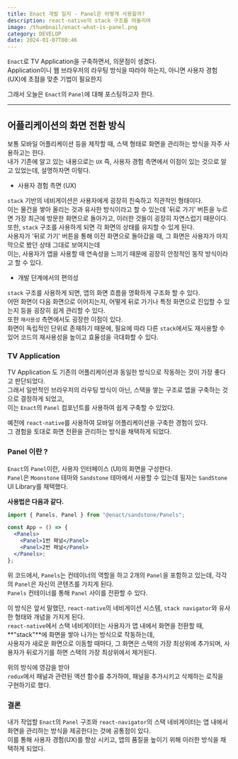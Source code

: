 ```yaml
---
title: Enact 개발 일지 - Panel은 어떻게 사용할까?
description: react-native의 stack 구조를 떠올리며
image: /thumbnail/enact-what-is-panel.png
category: DEVELOP
date: 2024-01-07T00:46
---
```


`Enact`로 TV Application을 구축하면서, 의문점이 생겼다.<br/>
Application이니 웹 브라우저의 라우팅 방식을 따라야 하는지, 아니면 사용자 경험(UX)에 초점을 맞춘 기법이 필요한지<br/>

그래서 오늘은 `Enact`의 `Panel`에 대해 포스팅하고자 한다.<br/>

---

## 어플리케이션의 화면 전환 방식

보통 모바일 어플리케이션 등을 제작할 때, 스택 형태로 화면을 관리하는 방식을 자주 사용하고는 한다.<br/>
내가 기존에 알고 있는 내용으로는 `UX` 즉, 사용자 경험 측면에서 이점이 있는 것으로 알고 있었는데, 설명하자면 이렇다.<br/>

- 사용자 경험 측면 (UX)

`stack` 기반의 네비게이션은 사용자에게 굉장히 친숙하고 직관적인 형태이다.<br/>
이는 물건을 쌓아 올리는 것과 유사한 방식이라고 할 수 있는데 '뒤로 가기' 버튼을 누르면 가장 최근에 방문한 화면으로 돌아가고, 이러한 것들이 굉장히 자연스럽기 때문이다.<br/>
또한, `stack` 구조를 사용하게 되면 각 화면의 상태를 유지할 수 있게 된다.<br/>
사용자가 '뒤로 가기' 버튼을 통해 이전 화면으로 돌아갔을 때, 그 화면은 사용자가 마지막으로 봤던 상태 그대로 보여지는데<br/>
이는, 사용자가 앱을 사용할 때 연속성을 느끼기 때문에 굉장히 안정적인 동작 방식이라고 할 수 있다.<br/>

- 개발 단계에서의 편의성

`stack` 구조를 사용하게 되면, 앱의 화면 흐름을 명확하게 구조화 할 수 있다.<br/>
어떤 화면이 다음 화면으로 이어지는지, 어떻게 뒤로 가기나 특정 화면으로 진입할 수 있는지 등을 굉장히 쉽게 관리할 수 있다.<br/>
또한 `재사용성` 측면에서도 굉장한 이점이 있다.<br/>
화면이 독립적인 단위로 존재하기 때문에, 필요에 따라 다른 `stack`에서도 재사용할 수 있어 코드의 재사용성을 높이고 효율성을 극대화할 수 있다.<br/>

### TV Application

TV Application 도 기존의 어플리케이션과 동일한 방식으로 작동하는 것이 가장 좋다고 판단되었다.<br/>
그래서 일반적인 브라우저의 라우팅 방식이 아닌, 스택을 쌓는 구조로 앱을 구축하는 것으로 결정하게 되었고,<br/>
이는 `Enact`의 `Panel` 컴포넌트를 사용하여 쉽게 구축할 수 있었다.<br/>

예전에 `react-native`를 사용하여 모바일 어플리케이션을 구축한 경험이 있다.<br/>
그 경험을 토대로 화면 전환을 관리하는 방식을 채택하게 되었다.<br/>

### Panel 이란 ?

`Enact`의 `Panel`이란, 사용자 인터페이스 (UI)의 화면을 구성한다.<br/>
`Panel`은 `Moonstone` 테마와 `Sandstone` 테마에서 사용할 수 있는데 필자는 `SandStone` UI Library를 채택했다.<br/>

**사용법은 다음과 같다.**

```jsx
import { Panels, Panel } from "@enact/sandstone/Panels";

const App = () => {
  <Panels>
    <Panel>1번 패널</Panel>
    <Panel>2번 패널</Panel>
  </Panels>;
};
```

위 코드에서, `Panels`는 컨테이너의 역할을 하고 2개의 `Panel`을 포함하고 있는데, 각각의 `Panel`은 자신의 콘텐츠를 가지게 된다.<br/>
`Panels` 컨테이너를 통해 `Panel` 사이를 전환할 수 있다.<br/>

이 방식은 앞서 말했던, `react-native`의 네비게이션 시스템, `stack navigator`와 유사한 형태와 개념을 가지게 된다.<br/>
`react-native`에서 스택 네비게이터는 사용자가 앱 내에서 화면을 전환할 때, **"stack"**에 화면을 쌓아 나가는 방식으로 작동하는데,<br/>
사용자가 새로운 화면으로 이동할 때마다, 그 화면은 스택의 가장 최상위에 추가되며, 사용자가 뒤로가기를 하면 스택의 가장 최상위에서 제거된다.<br/>

위의 방식에 영감을 받아<br/>
`redux`에서 패널과 관련된 액션 함수를 추가하여, 패널을 추가시키고 삭제하는 로직을 구현하기로 했다.<br/>

### 결론

내가 작업할 `Enact`의 `Panel` 구조와 `react-navigator`의 스택 네비게이터는 앱 내에서 화면을 관리하는 방식을 제공한다는 것에 공통점이 있다.<br/>
이를 통해 사용자 경험(UX)를 향상 시키고, 앱의 품질을 높이기 위해 이러한 방식을 채택하게 되었다.
